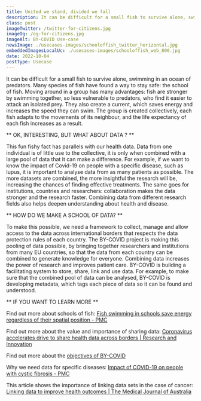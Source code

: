 ```yaml
---
title: United we stand, divided we fall 
description: It can be difficult for a small fish to survive alone, swimming in an ocean of predators. Many species of fish have found a way to stay safe:the school of fish. 
class: post
imageTwitter: /twitter-for-citizens.jpg
imageOg: /og-for-citizens.jpg
imageAlt: BY-COVID Use-case
newsImage: ./usecases-images/schooloffish_twitter_horizontal.jpg
embeddedImagesLocalUc: ./usecases-images/schooloffish_web_800.jpg
date: 2022-10-04
postType: Usecase
---
```


It can be difficult for a small fish to survive alone, swimming in an ocean of predators. Many species of fish have found a way to stay safe: the school of fish. Moving around in a group has many advantages: fish are stronger by swimming together, so less vulnerable to predators, who find it easier to attack an isolated prey. They also create a current, which saves energy and increases the speed they can swim. The group is created collectively, each fish adapts to the movements of its neighbour, and the life expectancy of each fish increases as a result. 

** OK, INTERESTING, BUT WHAT ABOUT DATA ? **

This fun fishy fact has parallels with our health data. Data from one individual is of little use to the collective, it is only when combined with a large pool of data that it can make a difference. For example, if we want to know the impact of Covid-19 on people with a specific disease, such as lupus, it is important to analyse data from as many patients as possible. The more datasets are combined, the more insightful the research will be, increasing the chances of finding effective treatments. The same goes for institutions, countries and researchers: collaboration makes the data stronger and the research faster. Combining data from different research fields also helps deepen understanding about health and disease. 

** HOW DO WE MAKE A SCHOOL OF DATA? **

To make this possible, we need a framework to collect, manage and allow access to the data across international borders that respects the data protection rules of each country. The BY-COVID project is making this pooling of data possible, by bringing together researchers and institutions from many EU countries, so that the data from each country can be combined to generate knowledge for everyone. Combining data increases the power of research and improves patient care. BY-COVID is building a facilitating system to store, share, link and use data. For example, to make sure that the combined pool of data can be analysed, BY-COVID is developing metadata, which tags each piece of data so it can be found and understood. 

** IF YOU WANT TO LEARN MORE **

Find out more about schools of fish: [Fish swimming in schools save energy regardless of their spatial position - PMC](https://www.ncbi.nlm.nih.gov/pmc/articles/PMC4293471/) 

Find out more about the value and importance of sharing data: [Coronavirus accelerates drive to share health data across borders | Research and Innovation](https://ec.europa.eu/research-and-innovation/en/horizon-magazine/coronavirus-accelerates-drive-share-health-data-across-borders)

Find out more about the [objectives of BY-COVID](https://by-covid.org/about#objectives)

Why we need data for specific diseases: [Impact of COVID-19 on people with cystic fibrosis - PMC](https://www.ncbi.nlm.nih.gov/pmc/articles/PMC7159857/)

This article shows the importance of linking data sets in the case of cancer: [Linking data to improve health outcomes | The Medical Journal of Australia](https://www.mja.com.au/journal/2014/200/7/linking-data-improve-health-outcomes)



